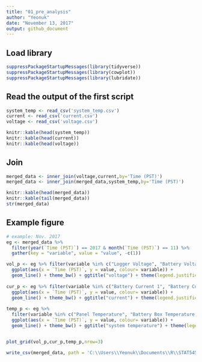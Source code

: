 ```yaml
---
title: "01_pre_analysis"
author: "Yeonuk"
date: "November 13, 2017"
output: github_document
---
```



## Load library
```r
suppressPackageStartupMessages(library(tidyverse))
suppressPackageStartupMessages(library(cowplot))
suppressPackageStartupMessages(library(lubridate))

```

## Read the output of the first script
```r
system_temp <- read_csv('system_temp.csv')
current <- read_csv('current.csv')
voltage <- read_csv('voltage.csv')

knitr::kable(head(system_temp))
knitr::kable(head(current))
knitr::kable(head(voltage))

```

## Join
```r
merged_data <- inner_join(voltage,current,by='Time (PST)')
merged_data <- inner_join(merged_data,system_temp,by='Time (PST)')

knitr::kable(head(merged_data))
knitr::kable(tail(merged_data))
str(merged_data)

```


## Example figure
```r
# example: Nov. 2017
eg <- merged_data %>%
  filter(year(`Time (PST)`) == 2017 & month(`Time (PST)`) == 11) %>%
  gather(key = "variable", value = "value", -c(1))

vol_p <- eg %>% filter(variable %in% c("Logger Voltage", "Battery Voltage 1", "Battery Voltage 2")) %>%
  ggplot(aes(x = `Time (PST)`, y = value, colour= variable)) +
  geom_line() + theme_bw() + ggtitle("voltage") + theme(legend.justification=c(1,0), legend.position=c(1,0))
  
cur_p <- eg %>% filter(variable %in% c("Battery Current 1", "Battery Current 2")) %>%
  ggplot(aes(x = `Time (PST)`, y = value, colour= variable)) +
  geom_line() + theme_bw() + ggtitle("current") + theme(legend.justification=c(1,0), legend.position=c(1,0)) 
  
temp_p <- eg %>% 
  filter(variable %in% c("Panel Temperature", "Battery Box Temperature 1", "Battery Box Temperature 2", "Case Temperature (4.25m)")) %>%
  ggplot(aes(x = `Time (PST)`, y = value, colour= variable)) +
  geom_line() + theme_bw() + ggtitle("system temperature") + theme(legend.justification=c(1,0), legend.position=c(1,0))


plot_grid(vol_p,cur_p,temp_p,nrow=3)

```


```r
write_csv(merged_data, path = 'C:\\Users\\Yeonuk\\Documents\\R\\STAT545-hw-Kim-Yeonuk\\hw07\\merged_data.csv')


```

